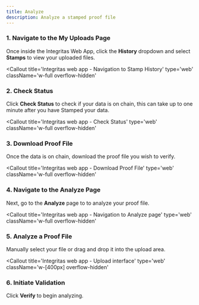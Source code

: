 ```yaml
---
title: Analyze
description: Analyze a stamped proof file
---
```


### 1. Navigate to the My Uploads Page

Once inside the Integritas Web App, click the **History** dropdown and select **Stamps** to view your uploaded files.

<Callout
  title='Integritas web app - Navigation to Stamp History'
  type='web'
  className='w-full overflow-hidden'
>
  <ImageZoom
    width={380}
    height={200}
    alt='Integritas web app - navigation to stamp history'
    src='/guide-web/nav-stamps.png'
    className='w-full h-auto object-contain'
  />
</Callout>

### 2. Check Status

Click **Check Status** to check if your data is on chain, this can take up to one minute after you have Stamped your data.

<Callout
  title='Integritas web app - Check Status'
  type='web'
  className='w-full overflow-hidden'
>
  <ImageZoom
    width={380}
    height={200}
    alt='Integritas web app - check status'
    src='/guide-web/stamps-check.png'
    className='w-full h-auto object-contain'
  />
</Callout>

### 3. Download Proof File

Once the data is on chain, download the proof file you wish to verify.

<Callout
  title='Integritas web app - Download Proof File'
  type='web'
  className='w-full overflow-hidden'
>
  <ImageZoom
    width={380}
    height={200}
    alt='Integritas web app - download proof file'
    src='/guide-web/download-proof.png'
    className='w-full h-auto object-contain'
  />
</Callout>

### 4. Navigate to the Analyze Page

Next, go to the **Analyze** page to to analyze your proof file.

<Callout
  title='Integritas web app - Navigation to Analyze page'
  type='web'
  className='w-full overflow-hidden'
>
  <ImageZoom
    width={380}
    height={200}
    alt='Integritas web app - navigation to analyze page'
    src='/guide-web/nav-analyze.png'
    className='w-full h-auto object-contain'
  />
</Callout>

### 5. Analyze a Proof File

Manually select your file or drag and drop it into the upload area.

<Callout
  title='Integritas web app - Upload interface'
  type='web'
  className='w-[400px] overflow-hidden'
>
  <ImageZoom
    width={380}
    height={200}
    alt='Integritas web app - upload interface'
    src='/guide-web/verify-box.png'
    className='w-full h-auto object-contain'
  />
</Callout>

### 6. Initiate Validation

Click **Verify** to begin analyzing.
